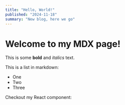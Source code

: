 ```yaml
---
title: "Hello, World!"
published: "2024-11-18"
summary: "New blog, here we go"
---
```


# Welcome to my MDX page!

This is some **bold** and _italics_ text.

This is a list in markdown:

-   One
-   Two
-   Three

Checkout my React component:
